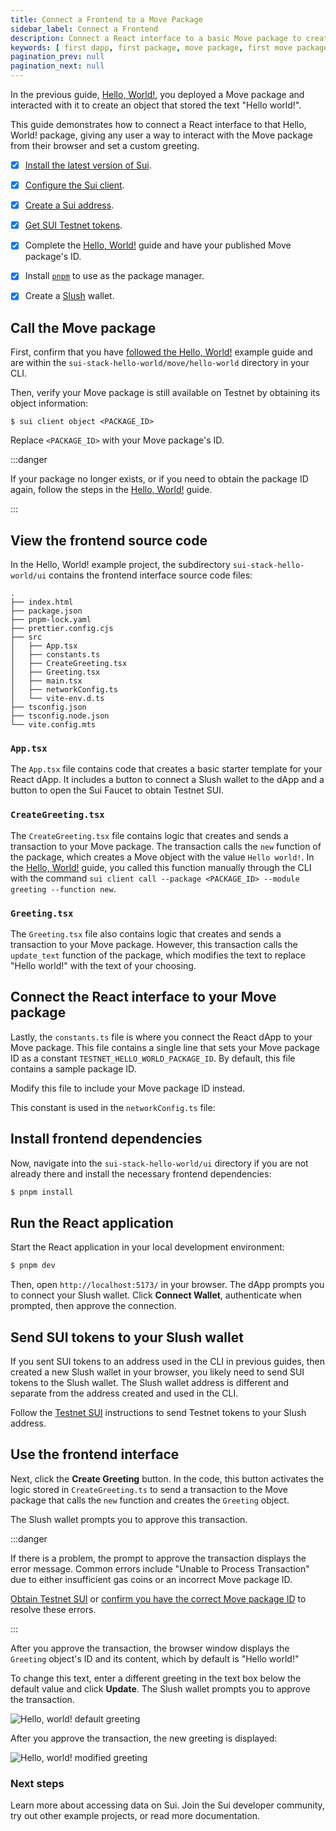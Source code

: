 ```yaml
---
title: Connect a Frontend to a Move Package
sidebar_label: Connect a Frontend
description: Connect a React interface to a basic Move package to create a full stack application.
keywords: [ first dapp, first package, move package, first move package, hello world, hello, world, react, react dapp, react ui, connect react dapp, add frontend, add ui, create fullstack app, fullstack app, full stack, full stack dapp ]
pagination_prev: null
pagination_next: null
---
```


In the previous guide, [Hello, World!](/guides/developer/getting-started/hello-world.mdx), you deployed a Move package and interacted with it to create an object that stored the text "Hello world!".

This guide demonstrates how to connect a React interface to that Hello, World! package, giving any user a way to interact with the Move package from their browser and set a custom greeting.

<Tabs className="tabsHeadingCentered--small">
<TabItem value="prereq" label="Prerequisites">

- [x] [Install the latest version of Sui](/guides/developer/getting-started/sui-install.mdx).

- [x] [Configure the Sui client](/guides/developer/getting-started/configure-sui-client.mdx).

- [x] [Create a Sui address](/guides/developer/getting-started/get-address.mdx).

- [x] [Get SUI Testnet tokens](/guides/developer/getting-started/get-coins.mdx).

- [x] Complete the [Hello, World!](/guides/developer/getting-started/hello-world.mdx) guide and have your published Move package's ID. 

- [x] Install [`pnpm`](https://pnpm.io/installation) to use as the package manager.

- [x] Create a [Slush](https://slush.app/) wallet.

</TabItem>
</Tabs>

## Call the Move package 

First, confirm that you have [followed the Hello, World!](https://github.com/MystenLabs/sui-stack-hello-world.git) example guide and are within the `sui-stack-hello-world/move/hello-world` directory in your CLI.

Then, verify your Move package is still available on Testnet by obtaining its object information:

```
$ sui client object <PACKAGE_ID>
```

Replace `<PACKAGE_ID>` with your Move package's ID. 

:::danger

If your package no longer exists, or if you need to obtain the package ID again, follow the steps in the [Hello, World!](https://github.com/MystenLabs/sui-stack-hello-world.git) guide.

:::

## View the frontend source code

In the Hello, World! example project, the subdirectory `sui-stack-hello-world/ui` contains the frontend interface source code files:

```
.
├── index.html
├── package.json
├── pnpm-lock.yaml
├── prettier.config.cjs
├── src
│   ├── App.tsx
│   ├── constants.ts
│   ├── CreateGreeting.tsx
│   ├── Greeting.tsx
│   ├── main.tsx
│   ├── networkConfig.ts
│   └── vite-env.d.ts
├── tsconfig.json
├── tsconfig.node.json
└── vite.config.mts
```

### `App.tsx`

The `App.tsx` file contains code that creates a basic starter template for your React dApp. It includes a button to connect a Slush wallet to the dApp and a button to open the Sui Faucet to obtain Testnet SUI. 

<ImportContent source="/ui/src/App.tsx" mode="code" org="MystenLabs" repo="sui-stack-hello-world" />

### `CreateGreeting.tsx`

The `CreateGreeting.tsx` file contains logic that creates and sends a transaction to your Move package. The transaction calls the `new` function of the package, which creates a Move object with the value `Hello world!`. In the [Hello, World!](/guides/developer/getting-started/hello-world.mdx) guide, you called this function manually through the CLI with the command `sui client call --package <PACKAGE_ID> --module greeting --function new`.

<ImportContent source="/ui/src/CreateGreeting.tsx" mode="code" org="MystenLabs" repo="sui-stack-hello-world" />

### `Greeting.tsx`

The `Greeting.tsx` file also contains logic that creates and sends a transaction to your Move package. However, this transaction calls the `update_text` function of the package, which modifies the text to replace "Hello world!" with the text of your choosing.

<ImportContent source="/ui/src/Greeting.tsx" mode="code" org="MystenLabs" repo="sui-stack-hello-world" />

## Connect the React interface to your Move package

Lastly, the `constants.ts` file is where you connect the React dApp to your Move package. This file contains a single line that sets your Move package ID as a constant `TESTNET_HELLO_WORLD_PACKAGE_ID`. By default, this file contains a sample package ID. 

Modify this file to include your Move package ID instead.

<ImportContent source="/ui/src/constants.ts" mode="code" org="MystenLabs" repo="sui-stack-hello-world" />

This constant is used in the `networkConfig.ts` file:

<ImportContent source="/ui/src/networkConfig.ts" mode="code" org="MystenLabs" repo="sui-stack-hello-world" />

## Install frontend dependencies 

Now, navigate into the `sui-stack-hello-world/ui` directory if you are not already there and install the necessary frontend dependencies:

```sh
$ pnpm install
```

## Run the React application

Start the React application in your local development environment:

```sh
$ pnpm dev
```

Then, open `http://localhost:5173/` in your browser. The dApp prompts you to connect your Slush wallet. Click **Connect Wallet**, authenticate when prompted, then approve the connection.

## Send SUI tokens to your Slush wallet

If you sent SUI tokens to an address used in the CLI in previous guides, then created a new Slush wallet in your browser, you likely need to send SUI tokens to the Slush wallet. The Slush wallet address is different and separate from the address created and used in the CLI.

Follow the [Testnet SUI](/guides/developer/getting-started/get-coins.mdx) instructions to send Testnet tokens to your Slush address. 

## Use the frontend interface

Next, click the **Create Greeting** button. In the code, this button activates the logic stored in `CreateGreeting.ts` to send a transaction to the Move package that calls the `new` function and creates the `Greeting` object. 

The Slush wallet prompts you to approve this transaction. 

:::danger 

If there is a problem, the prompt to approve the transaction displays the error message. Common errors include "Unable to Process Transaction" due to either insufficient gas coins or an incorrect Move package ID. 

[Obtain Testnet SUI](/guides/developer/getting-started/get-coins.mdx) or [confirm you have the correct Move package ID](/guides/developer/getting-started/hello-world.mdx) to resolve these errors.

:::

After you approve the transaction, the browser window displays the `Greeting` object's ID and its content, which by default is "Hello world!"

To change this text, enter a different greeting in the text box below the default value and click **Update**. The Slush wallet prompts you to approve the transaction.

![Hello, world! default greeting](./images/hello-world-default.png)

After you approve the transaction, the new greeting is displayed:

![Hello, world! modified greeting](./images/hello-world-modified.png)

<div className="next-steps-module">
  <div className="next-steps-header">
    <h3>Next steps</h3>
  </div>
  <div className="next-steps-grid">
    <Card className="plausible-event-name=hello+data+button"
      title="Access Sui Data" 
      href="/guides/developer/sui-101/data-serving"
    >
      Learn more about accessing data on Sui.
    </Card>
    <Card className="plausible-event-name=hello+community+button"
      title="Join the Community" 
      href="/guides/developer/getting-started/next-steps"
    >
      Join the Sui developer community, try out other example projects, or read more documentation.
    </Card>
  </div>
</div>